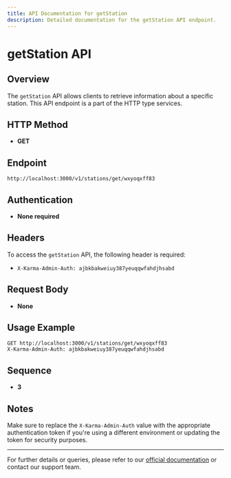```yaml
---
title: API Documentation for getStation
description: Detailed documentation for the getStation API endpoint.
---
```


# getStation API

## Overview

The `getStation` API allows clients to retrieve information about a specific station. This API endpoint is a part of the HTTP type services.

## HTTP Method

- **GET**

## Endpoint

```
http://localhost:3000/v1/stations/get/wxyoqxff83
```

## Authentication

- **None required**

## Headers

To access the `getStation` API, the following header is required:

- `X-Karma-Admin-Auth: ajbkbakweiuy387yeuqqwfahdjhsabd`

## Request Body

- **None**

## Usage Example

```http
GET http://localhost:3000/v1/stations/get/wxyoqxff83
X-Karma-Admin-Auth: ajbkbakweiuy387yeuqqwfahdjhsabd
```

## Sequence

- **3**

## Notes

Make sure to replace the `X-Karma-Admin-Auth` value with the appropriate authentication token if you're using a different environment or updating the token for security purposes.

---

For further details or queries, please refer to our [official documentation](https://docs.example.com/getStation) or contact our support team.